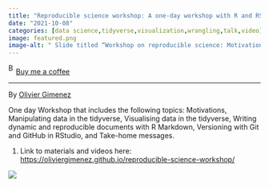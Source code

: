 ```yaml
---
title: "Reproducible science workshop: A one-day workshop with R and RStudio"
date: "2021-10-08"
categories: [data science,tidyverse,visualization,wrangling,talk,video]
image: featured.png
image-alt: " Slide titled “Workshop on reproducible science: Motivations” by Olivier Gimenez. The text is centered on a plain white background. Below the title is the author’s name, followed by the line “last updated: 2021-02-27.”"
---
```


<link href="https://fonts.googleapis.com/css?family=Cookie" rel="stylesheet"><a class="bmc-button" target="_blank" href="https://www.buymeacoffee.com/JoscelinRocha">![Buy me a coffee](https://cdn.buymeacoffee.com/buttons/bmc-new-btn-logo.svg){alt="Buy me a coffee" width="15" height="21"}Buy me a coffee</a>

------------------------------------------------------------------------

By [Olivier Gimenez](https://oliviergimenez.github.io/reproducible-science-workshop/)

One day Workshop that includes the following topics: Motivations, Manipulating data in the tidyverse, Visualising data in the tidyverse, Writing dynamic and reproducible documents with R Markdown, Versioning with Git and GitHub in RStudio, and Take-home messages.

1.  Link to materials and videos here: <https://oliviergimenez.github.io/reproducible-science-workshop/>

![](featured.png)
